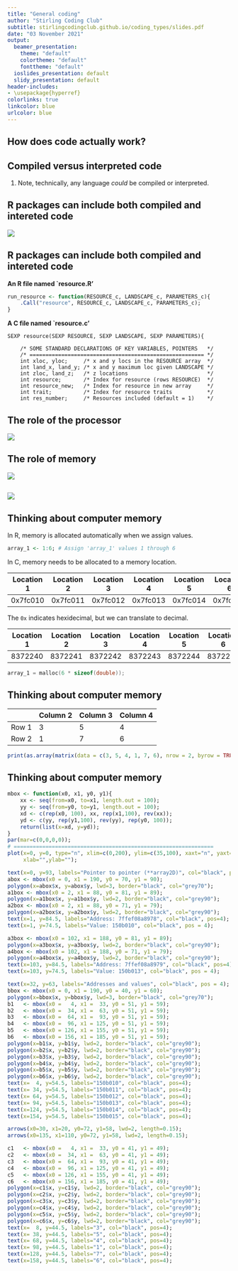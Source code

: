 ```yaml
---
title: "General coding"
author: "Stirling Coding Club"
subtitle: stirlingcodingclub.github.io/coding_types/slides.pdf
date: "03 November 2021"
output:
  beamer_presentation:
    theme: "default"
    colortheme: "default"
    fonttheme: "default"
  ioslides_presentation: default
  slidy_presentation: default
header-includes:
- \usepackage{hyperref}
colorlinks: true
linkcolor: blue
urlcolor: blue
---
```



## How does code actually work?

\begin{itemize}
\item Programmers work with \textbf{source code} (e.g., R, python)
\item Computers execute \textbf{machine language} (binary)
\item To get from source code to machine language, we can \textit{compile} code or \textit{interpret} it.
\end{itemize}


## Compiled versus interpreted code

\begin{columns}
\begin{column}{0.5\textwidth}

\textbf{Compiled code}
\vspace{2mm}
\begin{itemize}
\item Directly translates everything to machine language
\item Transatlation must occur before running code
\item C, C++, FORTRAN, Pascal (low-level languages)$^{1}$
\item Two steps to execute code
\item Faster performance (executes immediately after compiling)
\item Slower and more laborious to code
\end{itemize}


\end{column}
\begin{column}{0.5\textwidth} 

\textbf{Interpreted code}

\begin{itemize}
\vspace{2mm}
\item Code is run bit by bit through an interpreter
\item Interpreter breaks down and executes code `on the fly'
\item R, Perl, MATLAB, Python (high-level languages)$^{1}$
\item One step to execute code
\item Slower performance (executes after interpreted)
\item Faster and more intuitive to code
\end{itemize}

\end{column}
\end{columns}
\pause
\vspace{4mm}

1. Note, technically, any language *could* be compiled or interpreted.


## R packages can include both compiled and intereted code

![](img/gmse.png)



## R packages can include both compiled and intereted code {.smaller}

\footnotesize

**An R file named `resource.R'**

```r
run_resource <- function(RESOURCE_c, LANDSCAPE_c, PARAMETERS_c){
    .Call("resource", RESOURCE_c, LANDSCAPE_c, PARAMETERS_c);
}
```

\vspace{3mm} \pause

**A C file named `resource.c'**

```
SEXP resource(SEXP RESOURCE, SEXP LANDSCAPE, SEXP PARAMETERS){
 
    /* SOME STANDARD DECLARATIONS OF KEY VARIABLES, POINTERS   */
    /* ======================================================= */
    int xloc, yloc;     /* x and y locs in the RESOURCE array  */ 
    int land_x, land_y; /* x and y maximum loc given LANDSCAPE */
    int zloc, land_z;   /* z locations                         */
    int resource;       /* Index for resource (rows RESOURCE)  */
    int resource_new;   /* Index for resource in new array     */
    int trait;          /* Index for resource traits           */
    int res_number;     /* Resources included (default = 1)    */
```



\normalsize

## The role of the processor

\begin{itemize}
\item Machine code is a list of instructions written in binary (1s \& 0s)
\item Binary instructions sent to the \textit{Central Processing Unit (CPU)}
\begin{itemize}
\item CPUs can read and write to memory, and do maths (and that's about it)
\item Instructions tell the CPU to read and write information to memory
\end{itemize} 
\end{itemize} 

![](img/processor.jpg)

\footnotetext[1]{Image: \href{https://commons.wikimedia.org/wiki/File:AMD5k86-P75.jpg}{Public Domain}.}

## The role of memory

\begin{itemize}
\item Random-access memory (RAM, or just `memory') is separate from the CPU, and holds data that can be read and changed
\begin{itemize}
\item Memory exists as binary digits (`bits') of ones and zeros
\item Bits are grouped in chunks of eight to make one `byte': \textit{Unit of data storage large enough to hold any basic character}.
\end{itemize}
\end{itemize}

![](img/SDRAM.jpg)

\footnotetext[1]{{\bf Image:} Vitaly Zdanevich,  \href{https://commons.wikimedia.org/wiki/File:AMD5k86-P75.jpg}{Public Domain}.}


##

![](img/computer_inside.jpg)


## Thinking about computer memory

In R, memory is allocated automatically when we assign values.

```r
array_1 <- 1:6; # Assign 'array_1' values 1 through 6
```


\vspace{2mm} \pause

In C, memory needs to be allocated to a memory location.

\footnotesize

| Location 1 | Location 2 | Location 3 | Location 4 | Location 5 | Location 6 |
|------------|------------|------------|------------|------------|------------|
| 0x7fc010   |  0x7fc011  | 0x7fc012   |  0x7fc013  | 0x7fc014   |  0x7fc015  |


\normalsize \pause

The `0x` indicates hexidecimal, but we can translate to decimal.

\footnotesize

| Location 1 | Location 2 | Location 3 | Location 4 | Location 5 | Location 6 |
|------------|------------|------------|------------|------------|------------|
|  8372240   |  8372241   |  8372242   |  8372243   |  8372244   |  8372245   |

\pause

```c
array_1 = malloc(6 * sizeof(double));
```


## Thinking about computer memory


|         |  Column 2  | Column 3   | Column 4   | 
|---------|------------|------------|------------|
| Row 1   |  3         | 5          |  4         |
| Row 2   |  1         | 7          |  6         |


\pause
\vspace{8mm}

```r
print(as.array(matrix(data = c(3, 5, 4, 1, 7, 6), nrow = 2, byrow = TRUE)));
```



## Thinking about computer memory

```r
mbox <- function(x0, x1, y0, y1){
    xx <- seq(from=x0, to=x1, length.out = 100);
    yy <- seq(from=y0, to=y1, length.out = 100);
    xd <- c(rep(x0, 100), xx, rep(x1,100), rev(xx));
    yd <- c(yy, rep(y1,100), rev(yy), rep(y0, 100));
    return(list(x=xd, y=yd));
}
par(mar=c(0,0,0,0));
# ===============================================================
plot(x=0, y=0, type="n", xlim=c(0,200), ylim=c(35,100), xaxt="n", yaxt="n",
     xlab="",ylab="");

text(x=0, y=93, labels="Pointer to pointer (**array2D)", col="black", pos = 4);
abox <- mbox(x0 = 0, x1 = 190, y0 = 70, y1 = 90);
polygon(x=abox$x, y=abox$y, lwd=3, border="black", col="grey70");
a1box <- mbox(x0 = 2, x1 = 88, y0 = 81, y1 = 89);
polygon(x=a1box$x, y=a1box$y, lwd=2, border="black", col="grey90");
a2box <- mbox(x0 = 2, x1 = 88, y0 = 71, y1 = 79);
polygon(x=a2box$x, y=a2box$y, lwd=2, border="black", col="grey90");
text(x=1, y=84.5, labels="Address: 7ffef08a8978", col="black", pos=4);
text(x=1, y=74.5, labels="Value: 150b010", col="black", pos = 4);

a3box <- mbox(x0 = 102, x1 = 188, y0 = 81, y1 = 89);
polygon(x=a3box$x, y=a3box$y, lwd=2, border="black", col="grey90");
a4box <- mbox(x0 = 102, x1 = 188, y0 = 71, y1 = 79);
polygon(x=a4box$x, y=a4box$y, lwd=2, border="black", col="grey90");
text(x=103, y=84.5, labels="Address: 7ffef08a8979", col="black", pos=4);
text(x=103, y=74.5, labels="Value: 150b013", col="black", pos = 4);

text(x=32, y=63, labels="Addresses and values", col="black", pos = 4);
bbox <- mbox(x0 = 0, x1 = 190, y0 = 40, y1 = 60);
polygon(x=bbox$x, y=bbox$y, lwd=3, border="black", col="grey70");
b1   <- mbox(x0 =   4, x1 =  33, y0 = 51, y1 = 59);
b2   <- mbox(x0 =  34, x1 =  63, y0 = 51, y1 = 59);
b3   <- mbox(x0 =  64, x1 =  93, y0 = 51, y1 = 59);
b4   <- mbox(x0 =  96, x1 = 125, y0 = 51, y1 = 59);
b5   <- mbox(x0 = 126, x1 = 155, y0 = 51, y1 = 59);
b6   <- mbox(x0 = 156, x1 = 185, y0 = 51, y1 = 59);
polygon(x=b1$x, y=b1$y, lwd=2, border="black", col="grey90");
polygon(x=b2$x, y=b2$y, lwd=2, border="black", col="grey90");
polygon(x=b3$x, y=b3$y, lwd=2, border="black", col="grey90");
polygon(x=b4$x, y=b4$y, lwd=2, border="black", col="grey90");
polygon(x=b5$x, y=b5$y, lwd=2, border="black", col="grey90");
polygon(x=b6$x, y=b6$y, lwd=2, border="black", col="grey90");
text(x=  4, y=54.5, labels="150b010", col="black", pos=4);
text(x= 34, y=54.5, labels="150b011", col="black", pos=4);
text(x= 64, y=54.5, labels="150b012", col="black", pos=4);
text(x= 94, y=54.5, labels="150b013", col="black", pos=4);
text(x=124, y=54.5, labels="150b014", col="black", pos=4);
text(x=154, y=54.5, labels="150b015", col="black", pos=4);

arrows(x0=30, x1=20, y0=72, y1=58, lwd=2, length=0.15);
arrows(x0=135, x1=110, y0=72, y1=58, lwd=2, length=0.15);

c1   <- mbox(x0 =   4, x1 =  33, y0 = 41, y1 = 49);
c2   <- mbox(x0 =  34, x1 =  63, y0 = 41, y1 = 49);
c3   <- mbox(x0 =  64, x1 =  93, y0 = 41, y1 = 49);
c4   <- mbox(x0 =  96, x1 = 125, y0 = 41, y1 = 49);
c5   <- mbox(x0 = 126, x1 = 155, y0 = 41, y1 = 49);
c6   <- mbox(x0 = 156, x1 = 185, y0 = 41, y1 = 49);
polygon(x=c1$x, y=c1$y, lwd=2, border="black", col="grey90");
polygon(x=c2$x, y=c2$y, lwd=2, border="black", col="grey90");
polygon(x=c3$x, y=c3$y, lwd=2, border="black", col="grey90");
polygon(x=c4$x, y=c4$y, lwd=2, border="black", col="grey90");
polygon(x=c5$x, y=c5$y, lwd=2, border="black", col="grey90");
polygon(x=c6$x, y=c6$y, lwd=2, border="black", col="grey90");
text(x=  8, y=44.5, labels="3", col="black", pos=4);
text(x= 38, y=44.5, labels="5", col="black", pos=4);
text(x= 68, y=44.5, labels="4", col="black", pos=4);
text(x= 98, y=44.5, labels="1", col="black", pos=4);
text(x=128, y=44.5, labels="7", col="black", pos=4);
text(x=158, y=44.5, labels="6", col="black", pos=4);
```


